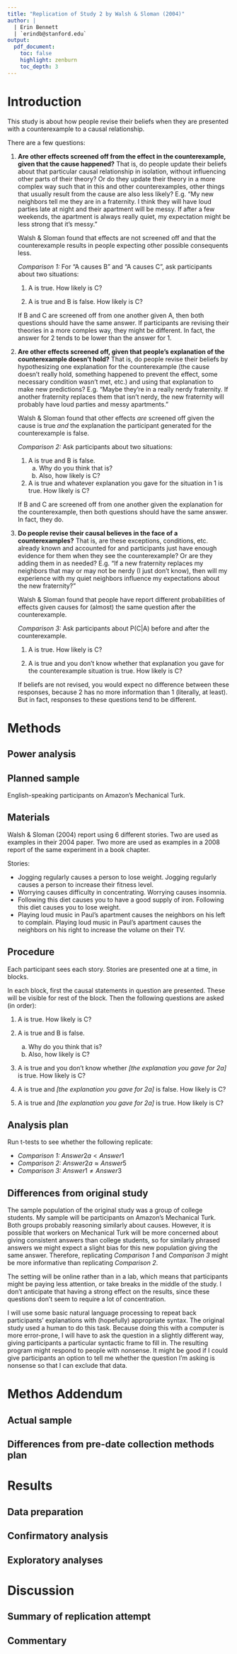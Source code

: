 ```yaml
---
title: "Replication of Study 2 by Walsh & Sloman (2004)"
author: |
  | Erin Bennett
  | `erindb@stanford.edu`
output:
  pdf_document:
    toc: false
    highlight: zenburn
    toc_depth: 3
---
```


# Introduction

This study is about how people revise their beliefs when they are presented with a counterexample to a causal relationship.

There are a few questions:

1. **Are other effects screened off from the effect in the counterexample, given that the cause happened?** That is, do people update their beliefs about that particular causal relationship in isolation, without influencing other parts of their theory? Or do they update their theory in a more complex way such that in this and other counterexamples, other things that usually result from the cause are also less likely? E.g. "My new neighbors tell me they are in a fraternity. I think they will have loud parties late at night and their apartment will be messy. If after a few weekends, the apartment is always really quiet, my expectation might be less strong that it's messy."

    Walsh & Sloman found that effects are not screened off and that the counterexample results in people expecting other possible consequents less.
    
    *Comparison 1:* For "A causes B" and "A causes C", ask participants about two situations:
    
    1) A is true. How likely is C?
    
    2) A is true and B is false. How likely is C? 
    
    If B and C are screened off from one another given A, then both questions should have the same answer. If participants are revising their theories in a more comples way, they might be different. In fact, the answer for 2 tends to be lower than the answer for 1.

2. **Are other effects screened off, given that people's explanation of the counterexample doesn't hold?** That is, do people revise their beliefs by hypothesizing one explanation for the counterexample (the cause doesn't really hold, something happened to prevent the effect, some necessary condition wasn't met, etc.) and using that explanation to make new predictions? E.g. "Maybe they're in a really nerdy fraternity. If another fraternity replaces them that isn't nerdy, the new fraternity will probably have loud parties and messy apartments."

    Walsh & Sloman found that other effects *are* screened off given the cause is true *and* the explanation the participant generated for the counterexample is false.
    
    *Comparison 2:* Ask participants about two situations:
    
    1) A is true and B is false.
        a. Why do you think that is?
        b. Also, how likely is C?
        
    2) A is true and whatever explanation you gave for the situation in 1 is true. How likely is C?
    
    If B and C are screened off from one another given the explanation for the counterexample, then both questions should have the same answer. In fact, they do.

3. **Do people revise their causal believes in the face of a counterexamples?** That is, are these exceptions, conditions, etc. already known and accounted for and participants just have enough evidence for them when they see the counterexample? Or are they adding them in as needed? E.g. "If a new fraternity replaces my neighbors that may or may not be nerdy (I just don't know), then will my experience with my quiet neighbors influence my expectations about the new fraternity?"

    Walsh & Sloman found that people have report different probabilities of effects given causes for (almost) the same question after the counterexample.

    *Comparison 3:* Ask participants about P(C|A) before and after the counterexample.
    
    1) A is true. How likely is C?
        
    2) A is true and you don't know whether that explanation you gave for the counterexample situation is true. How likely is C?
    
    If beliefs are not revised, you would expect no difference between these responses, because 2 has no more information than 1 (literally, at least). But in fact, responses to these questions tend to be different.

# Methods

## Power analysis

## Planned sample

English-speaking participants on Amazon's Mechanical Turk.

## Materials

Walsh & Sloman (2004) report using 6 different stories. Two are used as examples in their 2004 paper. Two more are used as examples in a 2008 report of the same experiment in a book chapter.

Stories:

* Jogging regularly causes a person to lose weight. Jogging regularly causes a person to increase their fitness level.
* Worrying causes difficulty in concentrating. Worrying causes insomnia.
* Following this diet causes you to have a good supply of iron. Following this diet causes you to lose weight.
* Playing loud music in Paul’s apartment causes the neighbors on his left to complain. Playing loud music in Paul’s apartment causes the neighbors on his right to increase the volume on their TV.

## Procedure

Each participant sees each story. Stories are presented one at a time, in blocks.

In each block, first the causal statements in question are presented. These will be visible for rest of the block. Then the following questions are asked (in order):

1) A is true. How likely is C?

2) A is true and B is false.
    a. Why do you think that is?
    b. Also, how likely is C?
    
3) A is true and you don't know whether *[the explanation you gave for 2a]* is true. How likely is C?

4) A is true and *[the explanation you gave for 2a]* is false. How likely is C?

5) A is true and *[the explanation you gave for 2a]* is true. How likely is C?

## Analysis plan

Run t-tests to see whether the following replicate:

* *Comparison 1:* $Answer2a < Answer1$
* *Comparison 2:* $Answer2a \approx Answer5$
* *Comparison 3:* $Answer1 \neq Answer3$

## Differences from original study

The sample population of the original study was a group of college students. My sample will be participants on Amazon's Mechanical Turk. Both groups probably reasoning similarly about causes. However, it is possible that workers on Mechanical Turk will be more concerned about giving consistent answers than college students, so for similarly phrased answers we might expect a slight bias for this new population giving the same answer. Therefore, replicating *Comparison 1* and *Comparison 3* might be more informative than replicating *Comparison 2*.

The setting will be online rather than in a lab, which means that participants might be paying less attention, or take breaks in the middle of the study. I don't anticipate that having a strong effect on the results, since these questions don't seem to require a lot of concentration.

I will use some basic natural language processing to repeat back participants' explanations with (hopefully) appropriate syntax. The original study used a human to do this task. Because doing this with a computer is more error-prone, I will have to ask the question in a slightly different way, giving participants a particular syntactic frame to fill in. The resulting program might respond to people with nonsense. It might be good if I could give participants an option to tell me whether the question I'm asking is nonsense so that I can exclude that data.

# Methos Addendum

## Actual sample

## Differences from pre-date collection methods plan

# Results

## Data preparation

## Confirmatory analysis

## Exploratory analyses

# Discussion

## Summary of replication attempt

## Commentary